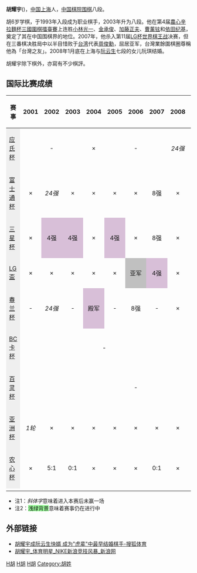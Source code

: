 {{Infobox Go player
| image = 
| 全名 = 胡耀宇
| 英文名 = Hu Yaoyu
| 生於 = {{Birth date and age|year=1982|month=1|day=18}}
| 出生地 = [[上海市|上海市]]
| 國籍 = {{PRC}}
| 師從 = 
| 學生 = 无
| 職業生涯 = 1993年至今
| 段位 = 八段
| 所屬 = [[中国棋院|中国棋院]]
}}
'''胡耀宇'''({{bd|1982年|1月18日|catIdx=H胡}})，[[中国|中国]][[上海|上海]]人，[[中国棋院|中国棋院]][[围棋|围棋]]八段。

胡6岁学棋，于1993年入段成为职业棋手，2003年升为八段。他在第4届[[農心辛拉麵杯三國圍棋擂臺賽|農心辛拉麵杯三國圍棋擂臺賽]]上连胜[[小林光一|小林光一]]、[[金承俊|金承俊]]、[[加藤正夫|加藤正夫]]、[[曹薰铉|曹薰铉]]和[[依田纪基|依田纪基]]，奠定了其在中国围棋界的地位。2007年，他杀入第11届[[LG杯世界棋王战|LG杯世界棋王战]]决赛，但在三番棋决胜局中以半目惜败于[[台湾|台湾]]代表[[周俊勳|周俊勳]]，屈居亚军，台灣業餘圍棋圈尊稱他為「台灣之友」。2008年1月底在上海与[[阮云生|阮云生]]七段的女儿阮琪结婚。

胡耀宇除下棋外，亦寫有不少棋評。

==国际比赛成绩==
{| class="wikitable"
|- style="background:#efefef;"
! 赛事 !! 2001 !! 2002 !! 2003 !! 2004 !! 2005 !! 2006 !! 2007 !! 2008 !! 2009 !! 2010 !! 2011 !! 2012
|-
| style="background:#efefef;"|[[应氏杯|应氏杯]]
| colspan="3" style="text-align:center;" |-
| style="text-align:center;" |×
| colspan="3" style="text-align:center;" |-
| style="text-align:center;" |''24强''
| colspan="3" style="text-align:center;" |-
| style="text-align:center;" |×
|-
| style="background:#efefef;"|[[富士通杯|富士通杯]]
| style="text-align:center;" |×
| style="text-align:center;" |''24强''
| style="text-align:center;" |×
| style="text-align:center;" |×
| style="text-align:center;" |×
| style="text-align:center;" |×
| style="text-align:center;" |8强
| style="text-align:center;" |×
| style="text-align:center;" |×
| style="text-align:center;" |×
| style="text-align:center;" |×
| colspan="1" style="text-align:center;" |停办
|-
| style="background:#efefef;"|[[三星杯|三星杯]]
| style="text-align:center;" |×
| style="text-align:center; background:thistle;" |4强
| style="text-align:center; background:thistle;" |4强
| style="text-align:center;" |×
| style="text-align:center; background:thistle;" |4强
| style="text-align:center;" |×
| style="text-align:center;" |8强
| style="text-align:center;" |×
| style="text-align:center;" |×
| style="text-align:center;" |×
| style="text-align:center;" |×
| style="text-align:center;" |×
|-
| style="background:#efefef;"|[[LG盃|LG盃]]
| style="text-align:center;" |×
| style="text-align:center;" |×
| style="text-align:center;" |×
| style="text-align:center;" |×
| style="text-align:center;" |×
| style="text-align:center; background:silver;" |亚军
| style="text-align:center; background:thistle;" |4强
| style="text-align:center;" |×
| style="text-align:center;" |×
| style="text-align:center;" |8强
| style="text-align:center;" |×
| style="text-align:center;" |×
|-
| style="background:#efefef;"|[[春兰杯|春兰杯]]
| style="text-align:center;" |-
| style="text-align:center;" |''24强''
| style="text-align:center;" |-
| style="text-align:center; background:thistle;" |殿军
| style="text-align:center;" |-
| style="text-align:center;" |8强
| style="text-align:center;" |-
| style="text-align:center;" |×
| style="text-align:center;" |-
| style="text-align:center;" |''24强''
| style="text-align:center;" |-
| style="text-align:center;" |×
|-
| style="background:#efefef;"|[[BC卡杯|BC卡杯]]
| colspan="8" style="text-align:center;" |-
| style="text-align:center;" |32强
| style="text-align:center;" |×
| style="text-align:center;" |×
| style="text-align:center; background:thistle;" |4强
|-
| style="background:#efefef;"|[[百灵杯|百灵杯]]
| colspan="11" style="text-align:center;" |-
| style="text-align:center;" |×
|-
| style="background:#efefef;"|[[亚洲杯|亚洲杯]]
| style="text-align:center;" |''1轮''
| style="text-align:center;" |×
| style="text-align:center;" |×
| style="text-align:center;" |×
| style="text-align:center;" |×
| style="text-align:center;" |×
| style="text-align:center;" |×
| style="text-align:center;" |×
| style="text-align:center;" |×
| style="text-align:center;" |×
| style="text-align:center;" |×
| style="text-align:center;" |×
|-
| style="background:#efefef;"|[[农心杯|农心杯]]
| style="text-align:center;" |×
| style="text-align:center;" |5:1
| style="text-align:center;" |0:1
| style="text-align:center;" |×
| style="text-align:center;" |×
| style="text-align:center;" |×
| style="text-align:center;" |0:1
| style="text-align:center;" |×
| style="text-align:center;" |×
| style="text-align:center;" |×
| style="text-align:center;" |×
| style="text-align:center;" |×
|-
|}
*注1：''斜体字''意味着进入本赛后未赢一场
*注2：<span style="background:#98fb98;">浅绿背景</span>意味着赛事仍在进行中

== 外部链接 ==
*[http://sports.sohu.com/20080326/n255914106.shtml 胡耀宇成阮云生快婿 成为"虎辈"中最早结婚棋手-搜狐体育] {{Wayback|url=http://sports.sohu.com/20080326/n255914106.shtml |date=20171107013423 }}
*[http://sports.sina.com.cn/star/hu_yaoyu/ 胡耀宇_体育明星_NIKE新浪竞技风暴_新浪网] {{Wayback|url=http://sports.sina.com.cn/star/hu_yaoyu/ |date=20210120112009 }}

[[Category:上海人|H胡]]
[[Category:中国围棋棋手|H胡]]
[[Category:中国棋院围棋棋手|H胡]]
[[Category:胡姓|Category:胡姓]]